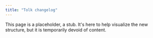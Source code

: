 ```yaml
---
title: "Tolk changelog"
---
```


This page is a placeholder, a stub. It's here to help visualize the new structure, but it is temporarily devoid of content.
